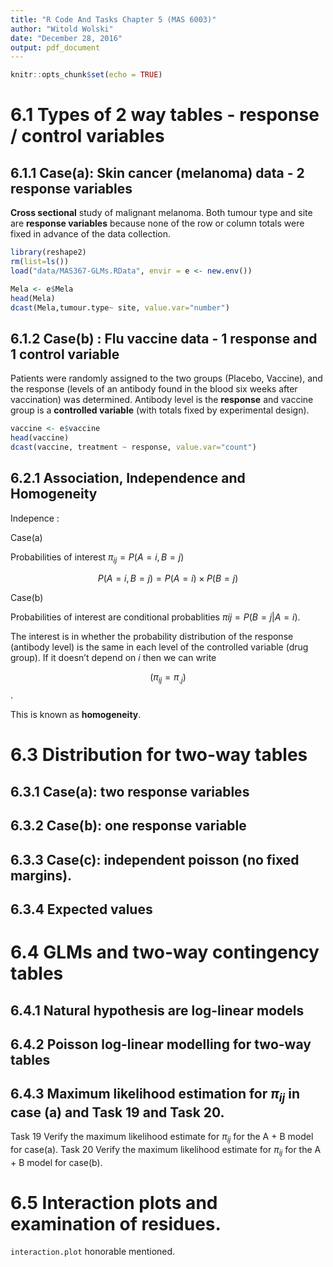```yaml
---
title: "R Code And Tasks Chapter 5 (MAS 6003)"
author: "Witold Wolski"
date: "December 28, 2016"
output: pdf_document
---
```


```r
knitr::opts_chunk$set(echo = TRUE)
```


# 6.1 Types of 2 way tables - response / control variables

## 6.1.1 Case(a): Skin cancer (melanoma) data - 2 response variables

__Cross sectional__ study of malignant melanoma.
 Both tumour type and site are __response variables__ because none
of the row or column totals were fixed in advance of the data collection.


```r
library(reshape2)
rm(list=ls())
load("data/MAS367-GLMs.RData", envir = e <- new.env())

Mela <- e$Mela
head(Mela)
dcast(Mela,tumour.type~ site, value.var="number")
```

## 6.1.2 Case(b) : Flu vaccine data - 1 response and 1 control variable

Patients were randomly assigned to the two groups (Placebo, Vaccine), and the response (levels of an antibody found in the blood six weeks after vaccination) was determined. Antibody level is the __response__ and vaccine group is a __controlled variable__ (with totals fixed by experimental design).

```r
vaccine <- e$vaccine
head(vaccine)
dcast(vaccine, treatment ~ response, value.var="count")
```

## 6.2.1 Association, Independence and Homogeneity


Indepence :

Case(a)

Probabilities of interest $\pi_{ij} = P(A=i, B=j)$

$$
P(A = i,B = j) = P(A = i) \times P(B = j)
$$


Case(b)

Probabilities of interest are conditional probablities $\pi{ij} = P(B=j|A=i)$.

The interest is in whether the probability distribution of the response (antibody level) is the same in each level of the controlled variable (drug group). If it doesn't depend on $i$ then we can write 

$$(\pi_{ij} = \pi_{.j})$$.

This is known as __homogeneity__.


# 6.3 Distribution for two-way tables

## 6.3.1 Case(a): two response variables

## 6.3.2 Case(b): one response variable

## 6.3.3 Case(c): independent poisson (no fixed margins).


## 6.3.4 Expected values

# 6.4 GLMs and two-way contingency tables

## 6.4.1 Natural hypothesis are log-linear models

## 6.4.2 Poisson log-linear modelling for two-way tables

## 6.4.3 Maximum likelihood estimation for $\pi_{ij}$ in case (a) and Task 19 and Task 20.

Task 19 Verify the maximum likelihood estimate for $\pi_{ij}$ for the A + B model for case(a).
Task 20 Verify the maximum likelihood estimate for $\pi_{ij}$ for the A + B model for case(b).


# 6.5 Interaction plots and examination of residues.

```interaction.plot``` honorable mentioned.

